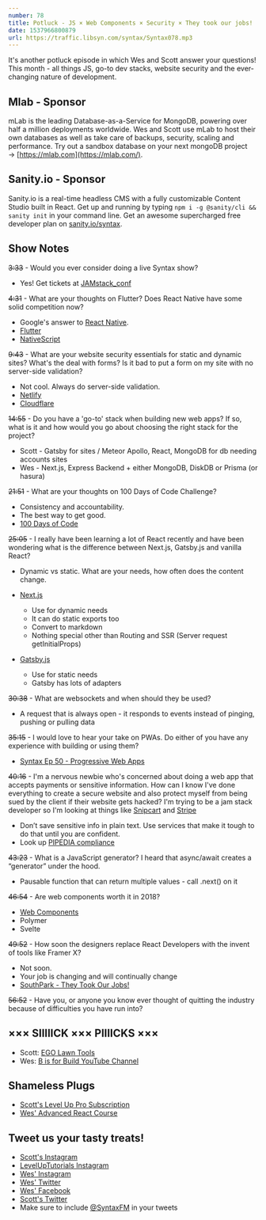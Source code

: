 ```yaml
---
number: 78
title: Potluck - JS × Web Components × Security × They took our jobs!
date: 1537966800879
url: https://traffic.libsyn.com/syntax/Syntax078.mp3
---
```


It's another potluck episode in which Wes and Scott answer your questions! This month - all things JS, go-to dev stacks, website security and the ever-changing nature of development.

## Mlab - Sponsor

mLab is the leading Database-as-a-Service for MongoDB, powering over half a million deployments worldwide. Wes and Scott use mLab to host their own databases as well as take care of backups, security, scaling and performance. Try out a sandbox database on your next mongoDB project → [https://mlab.com](https://mlab.com/).

## Sanity.io - Sponsor

Sanity.io is a real-time headless CMS with a fully customizable Content Studio built in React. Get up and running by typing `npm i -g @sanity/cli && sanity init` in your command line. Get an awesome supercharged free developer plan on [sanity.io/syntax](https://sanity.io/syntax?utm_source=syntax-fm&utm_campaign=syntax1).

## Show Notes

~~3:33~~ - Would you ever consider doing a live Syntax show?

* Yes! Get tickets at [JAMstack_conf](https://jamstackconf.com/)

~~4:31~~ - What are your thoughts on Flutter? Does React Native have some solid competition now?

* Google's answer to [React Native](https://facebook.github.io/react-native/).
* [Flutter](https://flutter.io/)
* [NativeScript](https://www.nativescript.org/)

~~9:43~~ - What are your website security essentials for static and dynamic sites? What's the deal with forms? Is it bad to put a form on my site with no server-side validation?

* Not cool. Always do server-side validation.
* [Netlify](https://www.netlify.com/)
* [Cloudflare](https://www.cloudflare.com/)

~~14:55~~ - Do you have a 'go-to' stack when building new web apps? If so, what is it and how would you go about choosing the right stack for the project?

* Scott - Gatsby for sites / Meteor Apollo, React, MongoDB for db needing accounts sites
* Wes - Next.js, Express Backend + either MongoDB, DiskDB or Prisma (or hasura)

~~21:51~~ - What are your thoughts on 100 Days of Code Challenge?

* Consistency and accountability.
* The best way to get good.
* [100 Days of Code](https://www.100daysofcode.com/)

~~25:05~~ - I really have been learning a lot of React recently and have been wondering what is the difference between Next.js, Gatsby.js and vanilla React?

* Dynamic vs static. What are your needs, how often does the content change.
* [Next.js](https://nextjs.org/)
  * Use for dynamic needs
  * It can do static exports too
  * Convert to markdown
  * Nothing special other than Routing and SSR (Server request getInitialProps)

* [Gatsby.js](https://www.gatsbyjs.org/)
  * Use for static needs
  * Gatsby has lots of adapters

~~30:38~~ - What are websockets and when should they be used?

* A request that is always open - it responds to events instead of pinging, pushing or pulling data

~~35:15~~ - I would love to hear your take on PWAs. Do either of you have any experience with building or using them?

* [Syntax Ep 50 - Progressive Web Apps](https://syntax.fm/show/050/progressive-web-apps)

~~40:16~~ - I'm a nervous newbie who's concerned about doing a web app that accepts payments or sensitive information. How can I know I've done everything to create a secure website and also protect myself from being sued by the client if their website gets hacked? I'm trying to be a jam stack developer so I'm looking at things like [Snipcart](https://snipcart.com/) and [Stripe](https://stripe.com/)

* Don’t save sensitive info in plain text. Use services that make it tough to do that until you are confident.
* Look up [PIPEDIA compliance](https://www.google.com/search?q=pipeda+compliance)

~~43:23~~ - What is a JavaScript generator? I heard that async/await creates a “generator” under the hood.

* Pausable function that can return multiple values - call .next() on it

~~46:54~~ - Are web components worth it in 2018?

* [Web Components](https://www.webcomponents.org/)
* Polymer
* Svelte

~~49:52~~ - How soon the designers replace React Developers with the invent of tools like Framer X?

* Not soon.
* Your job is changing and will continually change
* [SouthPark - They Took Our Jobs!](https://www.youtube.com/watch?v=DEiWU1MbBfk)

~~56:52~~ - Have you, or anyone you know ever thought of quitting the industry because of difficulties you have run into?

## ××× SIIIIICK ××× PIIIICKS ×××

* Scott: [EGO Lawn Tools](https://amzn.to/2MFATPj)
* Wes: [B is for Build YouTube Channel](https://www.youtube.com/channel/UCl4-WBRqWA2MlxmZorKOV7w)

## Shameless Plugs

* [Scott's Level Up Pro Subscription](https://LevelUpTutorials.com/pro)
* [Wes' Advanced React Course](https://advancedreact.com/)

## Tweet us your tasty treats!

* [Scott's Instagram](https://www.instagram.com/stolinski/)
* [LevelUpTutorials Instagram](https://www.instagram.com/LevelUpTutorials/)
* [Wes' Instagram](https://www.instagram.com/wesbos/)
* [Wes' Twitter](https://twitter.com/wesbos)
* [Wes' Facebook](https://www.facebook.com/wesbos.developer)
* [Scott's Twitter](https://twitter.com/stolinski)
* Make sure to include [@SyntaxFM](https://twitter.com/SyntaxFM) in your tweets
